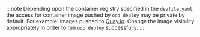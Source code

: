 :::note
Depending upon the container registry specified in the `devfile.yaml`, the access for container image
pushed by `odo deploy` may be private by default. For example: images pushed to [Quay.io](https://quay.io). Change the
image visibility appropriately in order to run `odo deploy` successfully.
:::
